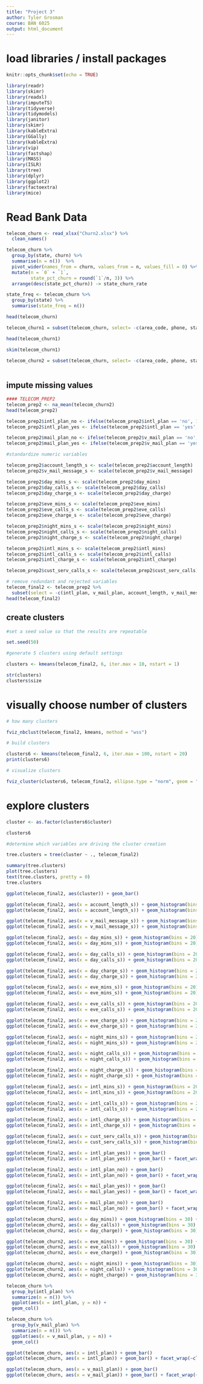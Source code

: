 ---
title: "Project 3"
author: Tyler Grosman
course: BAN 6025
output: html_document
---

# load libraries / install packages

```{r setup, include=FALSE}
knitr::opts_chunk$set(echo = TRUE)
```

```{r}
library(readr)
library(skimr)
library(readxl)
library(imputeTS)
library(tidyverse)
library(tidymodels)
library(janitor)
library(skimr)
library(kableExtra)
library(GGally)
library(kableExtra) 
library(vip)        
library(fastshap)   
library(MASS)
library(ISLR)
library(tree)
library(dplyr)
library(ggplot2)
library(factoextra)
library(mice)

```

# Read Bank Data

```{r}
telecom_churn <- read_xlsx("Churn2.xlsx") %>%
  clean_names()

telecom_churn %>%
  group_by(state, churn) %>%
  summarise(n = n())  %>%
  pivot_wider(names_from = churn, values_from = n, values_fill = 0) %>%
  mutate(n = `0` + `1`,
         state_pct_churn = round(`1`/n, 3)) %>%
  arrange(desc(state_pct_churn)) -> state_churn_rate
```
```{r}
state_freq <- telecom_churn %>%
  group_by(state) %>%
  summarise(state_freq = n())
```


```{r}
head(telecom_churn) 

telecom_churn1 = subset(telecom_churn, select= -c(area_code, phone, state, churn))

head(telecom_churn1)

skim(telecom_churn1)

telecom_churn2 = subset(telecom_churn, select= -c(area_code, phone, state, churn))
  
```

## impute missing values

```{r}
#### TELECOM_PREP2
telecom_prep2 <- na_mean(telecom_churn2)
head(telecom_prep2)

telecom_prep2$intl_plan_no <- ifelse(telecom_prep2$intl_plan == 'no', 1, 0)
telecom_prep2$intl_plan_yes <- ifelse(telecom_prep2$intl_plan == 'yes', 1, 0)

telecom_prep2$mail_plan_no <- ifelse(telecom_prep2$v_mail_plan == 'no', 1, 0)
telecom_prep2$mail_plan_yes <- ifelse(telecom_prep2$v_mail_plan == 'yes', 1, 0)

#standardize numeric variables

telecom_prep2$account_length_s <- scale(telecom_prep2$account_length)
telecom_prep2$v_mail_message_s <- scale(telecom_prep2$v_mail_message)

telecom_prep2$day_mins_s <- scale(telecom_prep2$day_mins)
telecom_prep2$day_calls_s <- scale(telecom_prep2$day_calls)
telecom_prep2$day_charge_s <- scale(telecom_prep2$day_charge)

telecom_prep2$eve_mins_s <- scale(telecom_prep2$eve_mins)
telecom_prep2$eve_calls_s <- scale(telecom_prep2$eve_calls)
telecom_prep2$eve_charge_s <- scale(telecom_prep2$eve_charge)

telecom_prep2$night_mins_s <- scale(telecom_prep2$night_mins)
telecom_prep2$night_calls_s <- scale(telecom_prep2$night_calls)
telecom_prep2$night_charge_s <- scale(telecom_prep2$night_charge)

telecom_prep2$intl_mins_s <- scale(telecom_prep2$intl_mins)
telecom_prep2$intl_calls_s <- scale(telecom_prep2$intl_calls)
telecom_prep2$intl_charge_s <- scale(telecom_prep2$intl_charge)

telecom_prep2$cust_serv_calls_s <- scale(telecom_prep2$cust_serv_calls)

# remove redundant and rejected variables
telecom_final2 <- telecom_prep2 %>%
  subset(select = -c(intl_plan, v_mail_plan, account_length, v_mail_message, day_mins, day_calls, day_charge, eve_mins, eve_calls, eve_charge, night_mins, night_calls, night_charge, intl_mins, intl_calls, intl_charge, cust_serv_calls))
head(telecom_final2)

```

## create clusters

```{r}
#set a seed value so that the results are repeatable

set.seed(50)

#generate 5 clusters using default settings

clusters <- kmeans(telecom_final2, 6, iter.max = 10, nstart = 1)

str(clusters)
clusters$size

```

# visually choose number of clusters

```{r}
# how many clusters

fviz_nbclust(telecom_final2, kmeans, method = "wss")

# build clusters

clusters6 <- kmeans(telecom_final2, 6, iter.max = 100, nstart = 20)
print(clusters6)

# visualize clusters

fviz_cluster(clusters6, telecom_final2, ellipse.type = "norm", geom = "point")

```

# explore clusters

```{r}
cluster <- as.factor(clusters6$cluster)

clusters6

#determine which variables are driving the cluster creation

tree.clusters = tree(cluster ~ ., telecom_final2)

summary(tree.clusters)
plot(tree.clusters)
text(tree.clusters, pretty = 0)
tree.clusters

ggplot(telecom_final2, aes(cluster)) + geom_bar()
```


```{r}
ggplot(telecom_final2, aes(x = account_length_s)) + geom_histogram(bins = 20) 
ggplot(telecom_final2, aes(x = account_length_s)) + geom_histogram(bins = 20) + facet_wrap(~clusters6$cluster)

ggplot(telecom_final2, aes(x = v_mail_message_s)) + geom_histogram(bins = 20)
ggplot(telecom_final2, aes(x = v_mail_message_s)) + geom_histogram(bins = 20) + facet_wrap(~clusters6$cluster)

ggplot(telecom_final2, aes(x = day_mins_s)) + geom_histogram(bins = 20)
ggplot(telecom_final2, aes(x = day_mins_s)) + geom_histogram(bins = 20) + facet_wrap(~clusters6$cluster)

ggplot(telecom_final2, aes(x = day_calls_s)) + geom_histogram(bins = 20)
ggplot(telecom_final2, aes(x = day_calls_s)) + geom_histogram(bins = 20) + facet_wrap(~clusters6$cluster)

ggplot(telecom_final2, aes(x = day_charge_s)) + geom_histogram(bins = 20)
ggplot(telecom_final2, aes(x = day_charge_s)) + geom_histogram(bins = 20) + facet_wrap(~clusters6$cluster)

ggplot(telecom_final2, aes(x = eve_mins_s)) + geom_histogram(bins = 20)
ggplot(telecom_final2, aes(x = eve_mins_s)) + geom_histogram(bins = 20) + facet_wrap(~clusters6$cluster)

ggplot(telecom_final2, aes(x = eve_calls_s)) + geom_histogram(bins = 20)
ggplot(telecom_final2, aes(x = eve_calls_s)) + geom_histogram(bins = 20) + facet_wrap(~clusters6$cluster)

ggplot(telecom_final2, aes(x = eve_charge_s)) + geom_histogram(bins = 20)
ggplot(telecom_final2, aes(x = eve_charge_s)) + geom_histogram(bins = 20) + facet_wrap(~clusters6$cluster)

ggplot(telecom_final2, aes(x = night_mins_s)) + geom_histogram(bins = 20)
ggplot(telecom_final2, aes(x = night_mins_s)) + geom_histogram(bins = 20) + facet_wrap(~clusters6$cluster)

ggplot(telecom_final2, aes(x = night_calls_s)) + geom_histogram(bins = 20)
ggplot(telecom_final2, aes(x = night_calls_s)) + geom_histogram(bins = 20) + facet_wrap(~clusters6$cluster)

ggplot(telecom_final2, aes(x = night_charge_s)) + geom_histogram(bins = 20)
ggplot(telecom_final2, aes(x = night_charge_s)) + geom_histogram(bins = 20) + facet_wrap(~clusters6$cluster)

ggplot(telecom_final2, aes(x = intl_mins_s)) + geom_histogram(bins = 20)
ggplot(telecom_final2, aes(x = intl_mins_s)) + geom_histogram(bins = 20) + facet_wrap(~clusters6$cluster)

ggplot(telecom_final2, aes(x = intl_calls_s)) + geom_histogram(bins = 20)
ggplot(telecom_final2, aes(x = intl_calls_s)) + geom_histogram(bins = 20) + facet_wrap(~clusters6$cluster)

ggplot(telecom_final2, aes(x = intl_charge_s)) + geom_histogram(bins = 20)
ggplot(telecom_final2, aes(x = intl_charge_s)) + geom_histogram(bins = 20) + facet_wrap(~clusters6$cluster)

ggplot(telecom_final2, aes(x = cust_serv_calls_s)) + geom_histogram(bins = 20)
ggplot(telecom_final2, aes(x = cust_serv_calls_s)) + geom_histogram(bins = 20) + facet_wrap(~clusters6$cluster)

ggplot(telecom_final2, aes(x = intl_plan_yes)) + geom_bar()
ggplot(telecom_final2, aes(x = intl_plan_yes)) + geom_bar() + facet_wrap(~clusters6$cluster)

ggplot(telecom_final2, aes(x = intl_plan_no)) + geom_bar()
ggplot(telecom_final2, aes(x = intl_plan_no)) + geom_bar() + facet_wrap(~clusters6$cluster)

ggplot(telecom_final2, aes(x = mail_plan_yes)) + geom_bar()
ggplot(telecom_final2, aes(x = mail_plan_yes)) + geom_bar() + facet_wrap(~clusters6$cluster)

ggplot(telecom_final2, aes(x = mail_plan_no)) + geom_bar()
ggplot(telecom_final2, aes(x = mail_plan_no)) + geom_bar() + facet_wrap(~clusters6$cluster)
```

```{r}
ggplot(telecom_churn2, aes(x = day_mins)) + geom_histogram(bins = 30) + facet_wrap(~clusters6$cluster)
ggplot(telecom_churn2, aes(x = day_calls)) + geom_histogram(bins = 30) + facet_wrap(~clusters6$cluster)
ggplot(telecom_churn2, aes(x = day_charge)) + geom_histogram(bins = 30) + facet_wrap(~clusters6$cluster)

ggplot(telecom_churn2, aes(x = eve_mins)) + geom_histogram(bins = 30) + facet_wrap(~clusters6$cluster)
ggplot(telecom_churn2, aes(x = eve_calls)) + geom_histogram(bins = 30) + facet_wrap(~clusters6$cluster)
ggplot(telecom_churn2, aes(x = eve_charge)) + geom_histogram(bins = 30) + facet_wrap(~clusters6$cluster)

ggplot(telecom_churn2, aes(x = night_mins)) + geom_histogram(bins = 30) + facet_wrap(~clusters6$cluster)
ggplot(telecom_churn2, aes(x = night_calls)) + geom_histogram(bins = 30) + facet_wrap(~clusters6$cluster)
ggplot(telecom_churn2, aes(x = night_charge)) + geom_histogram(bins = 30) + facet_wrap(~clusters6$cluster)

```


```{r}
telecom_churn %>%
  group_by(intl_plan) %>%
  summarize(n = n()) %>%
  ggplot(aes(x = intl_plan, y = n)) +
  geom_col()

telecom_churn %>%
  group_by(v_mail_plan) %>%
  summarize(n = n()) %>%
  ggplot(aes(x = v_mail_plan, y = n)) +
  geom_col()

ggplot(telecom_churn, aes(x = intl_plan)) + geom_bar()
ggplot(telecom_churn, aes(x = intl_plan)) + geom_bar() + facet_wrap(~clusters6$cluster)

ggplot(telecom_churn, aes(x = v_mail_plan)) + geom_bar()
ggplot(telecom_churn, aes(x = v_mail_plan)) + geom_bar() + facet_wrap(~clusters6$cluster)



```
